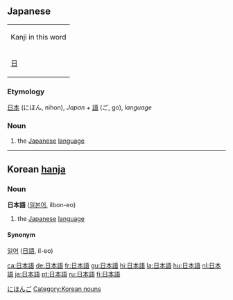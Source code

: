 ==Japanese==
{| align="right" border="0" cellpadding="4" cellspacing="0" style="border:1px solid #aaaaaa; margin-left:5px; margin-right:10px; font-size:8pt; text-align:center;" rules="all" frame="box"
| colspan="4" bgcolor="#f9f9f9" | Kanji in this word
|- style="font-size:12pt;"
! [[日]] || [[本]] || [[語]]
|}
===Etymology===
[[日本]] (にほん, nihon), ''Japan'' + [[語]] (ご, go), ''language''
===Noun===
{{janoun|にほんご|nihongo}}
# the [[Japanese]] [[language]]

[[Category:Japanese language|にほんご]]
----
==Korean [[hanja]]==
===Noun===
'''日本語''' ([[일본어]], ilbon-eo)
# the [[Japanese]] [[language]]
====Synonym====
[[일어]] ([[日語]], il-eo)
[[Category:Korean nouns]]

[[ca:日本語]]
[[de:日本語]]
[[fr:日本語]]
[[gu:日本語]]
[[hi:日本語]]
[[la:日本語]]
[[hu:日本語]]
[[nl:日本語]]
[[ja:日本語]]
[[pt:日本語]]
[[ru:日本語]]
[[fi:日本語]]